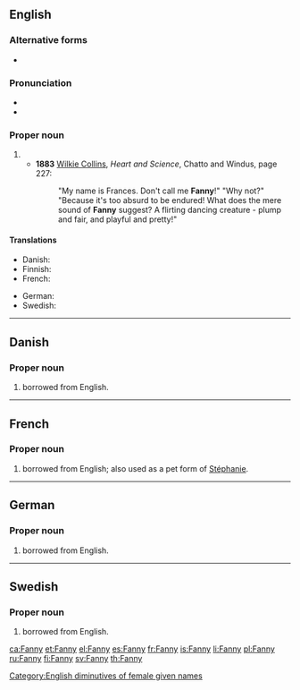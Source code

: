 {{also|fanny}}
==English==

===Alternative forms===
* {{l|en|Fannie}}

===Pronunciation===
* {{IPA|/ˈfæni/|lang=en}}
* {{rhymes|æni|lang=en}}

===Proper noun===
{{en-proper noun}}

# {{non-gloss definition|A [[diminutive]] of [[Frances]], also used as a female [[given name]].}}
#* '''1883'''  [[w:Wilkie Collins|Wilkie Collins]], ''Heart and Science'', Chatto and Windus, page 227:
#*: "My name is Frances. Don't call me '''Fanny'''!" "Why not?" "Because it's too absurd to be endured! What does the mere sound of '''Fanny''' suggest? A flirting dancing creature - plump and fair, and playful and pretty!"

====Translations====
{{trans-top|female given name}}
* Danish: {{t|da|Fanny}}
* Finnish: {{t+|fi|Fanni}}
* French: {{t+|fr|Fanny}}
{{trans-mid}}
* German: {{t|de|Fanny}}
* Swedish: {{t+|sv|Fanny}}
{{trans-bottom}}

[[Category:English diminutives of female given names]]

----

==Danish==

===Proper noun===
{{head|da|proper noun}}

# {{given name|female|lang=da}} borrowed from English.

----

==French==

===Proper noun===
{{fr-proper noun}}

# {{given name|female|lang=fr}} borrowed from English; also used as a pet form of [[Stéphanie]].

----

==German==

===Proper noun===
{{head|de|proper noun}}

# {{given name|female|lang=de}} borrowed from English.

----

==Swedish==

===Proper noun===
{{head|sv|proper noun}}

# {{given name|female|lang=sv}} borrowed from English.

[[ca:Fanny]]
[[et:Fanny]]
[[el:Fanny]]
[[es:Fanny]]
[[fr:Fanny]]
[[is:Fanny]]
[[li:Fanny]]
[[pl:Fanny]]
[[ru:Fanny]]
[[fi:Fanny]]
[[sv:Fanny]]
[[th:Fanny]]